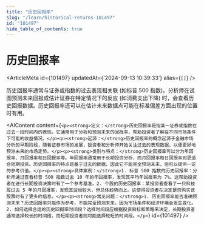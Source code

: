 ```yaml
---
title: "历史回报率"
slug: "/learn/historical-returns-101497"
id: "101497"
hide_table_of_contents: true
---
```



# 历史回报率

<ArticleMeta id={101497} updatedAt={'2024-09-13 10:39:33'} alias={`[]`} />
<div className='border-solid border-b border-t-0 my-4 border-[var(--ifm-color-gray-300)]' />

历史回报率通常与证券或指数的过去表现相关联 (如标普 500 指数)。分析师在试图预测未来回报或估计证券在特定情况下的反应 (如消费支出下降) 时，会查看历史回报数据。历史回报率还可以在估计未来数据点可能在标准偏差方面出现的位置时有用。

<AIContent content={`<p><strong>定义：</strong>历史回报率是指某一证券或指数在过去一段时间内的表现。它通常用于分析和预测未来的回报率，帮助投资者了解在不同市场条件下可能的收益情况。</p><p><strong>起源：</strong>历史回报率的概念起源于金融市场分析的早期阶段，随着证券市场的发展，投资者和分析师开始关注过去的表现数据，以便更好地预测未来的市场走势。</p><p><strong>类别与特点：</strong>历史回报率可以分为年回报率、月回报率和日回报率等。年回报率通常用于长期投资分析，而月回报率和日回报率则更适合短期投资。历史回报率的特点是基于过去的数据，因此它不能完全预测未来，但可以提供一定的参考价值。</p><p><strong>具体案例：</strong>1. 标普 500 指数的历史回报率：分析师通过查看标普 500 指数过去 10 年的年回报率，发现其平均年回报率为 7%。这帮助投资者在进行长期投资决策时有了一个参考基准。2. 个股的历史回报率：某投资者查看了一只科技股过去 5 年的月回报率，发现其波动较大，但总体趋势向上。这使得投资者在决定是否购买该股票时有了更多的信息。</p><p><strong>常见问题：</strong>1. 历史回报率能否准确预测未来？历史回报率只能作为参考，不能完全预测未来，因为市场条件和经济环境会发生变化。2. 如何选择合适的历史回报率时间段？选择时间段应根据投资目标和策略来决定，长期投资者通常选择较长的时间段，而短期投资者则可能选择较短的时间段。</p>`} id={101497} />
